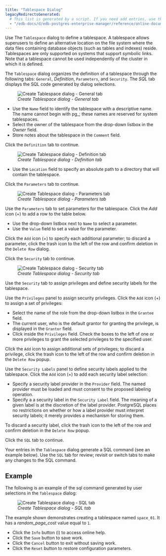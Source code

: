 ```yaml
---
title: "Tablespace Dialog"
legacyRedirectsGenerated:
  # This list is generated by a script. If you need add entries, use the `legacyRedirects` key.
  - "/edb-docs/d/edb-postgres-enterprise-manager/reference/online-documentation/8.0/tablespace_dialog.html"
---
```


<div id="tablespace_dialog" class="registered_link"></div>

Use The `Tablespace` dialog to define a tablespace. A tablespace allows superusers to define an alternative location on the file system where the data files containing database objects (such as tables and indexes) reside. Tablespaces are only supported on systems that support symbolic links. Note that a tablespace cannot be used independently of the cluster in which it is defined.

The `Tablespace` dialog organizes the definition of a tablespace through the following tabs: `General`, *Definition*, `Parameters`, and `Security`. The *SQL* tab displays the SQL code generated by dialog selections.

<figure><img src="../../images/tablespace_general.png" class="align-center" alt="Create Tablespace dialog - General tab" /><figcaption aria-hidden="true"><em>Create Tablespace dialog - General tab</em></figcaption></figure>

-   Use the `Name` field to identify the tablespace with a descriptive name. The name cannot begin with pg\_; these names are reserved for system tablespaces.
-   Select the owner of the tablespace from the drop-down listbox in the *Owner* field.
-   Store notes about the tablespace in the `Comment` field.

Click the `Definition` tab to continue.

<figure><img src="../../images/tablespace_definition.png" class="align-center" alt="Create Tablespace dialog - Definition tab" /><figcaption aria-hidden="true"><em>Create Tablespace dialog - Definition tab</em></figcaption></figure>

-   Use the `Location` field to specify an absolute path to a directory that will contain the tablespace.

Click the `Parameters` tab to continue.

<figure><img src="../../images/tablespace_parameters.png" class="align-center" alt="Create Tablespace dialog - Parameters tab" /><figcaption aria-hidden="true"><em>Create Tablespace dialog - Parameters tab</em></figcaption></figure>

Use the `Parameters` tab to set parameters for the tablespace. Click the *Add* icon (+) to add a row to the table below.

-   Use the drop-down listbox next to `Name` to select a parameter.
-   Use the `Value` field to set a value for the parameter.

Click the `Add` icon (+) to specify each additional parameter; to discard a parameter, click the trash icon to the left of the row and confirm deletion in the `Delete Row` dialog.

Click the `Security` tab to continue.

<figure><img src="../../images/tablespace_security.png" class="align-center" alt="Create Tablespace dialog - Security tab" /><figcaption aria-hidden="true"><em>Create Tablespace dialog - Security tab</em></figcaption></figure>

Use the `Security` tab to assign privileges and define security labels for the tablespace.

Use the `Privileges` panel to assign security privileges. Click the `Add` icon (+) to assign a set of privileges:

-   Select the name of the role from the drop-down listbox in the `Grantee` field.
-   The current user, who is the default grantor for granting the privilege, is displayed in the `Grantor` field.
-   Click inside the `Privileges` field. Check the boxes to the left of one or more privileges to grant the selected privileges to the specified user.

Click the `Add` icon to assign additional sets of privileges; to discard a privilege, click the trash icon to the left of the row and confirm deletion in the `Delete Row` popup.

Use the `Security Labels` panel to define security labels applied to the tablespace. Click the `Add` icon (+) to add each security label selection:

-   Specify a security label provider in the `Provider` field. The named provider must be loaded and must consent to the proposed labeling operation.
-   Specify a a security label in the `Security Label` field. The meaning of a given label is at the discretion of the label provider. PostgreSQL places no restrictions on whether or how a label provider must interpret security labels; it merely provides a mechanism for storing them.

To discard a security label, click the trash icon to the left of the row and confirm deletion in the `Delete Row` popup.

Click the `SQL` tab to continue.

Your entries in the `Tablespace` dialog generate a SQL command (see an example below). Use the `SQL` tab for review; revisit or switch tabs to make any changes to the SQL command.

## Example

The following is an example of the sql command generated by user selections in the `Tablespace` dialog:

<figure><img src="../../images/tablespace_sql.png" class="align-center" alt="Create Tablespace dialog - SQL tab" /><figcaption aria-hidden="true"><em>Create Tablespace dialog - SQL tab</em></figcaption></figure>

The example shown demonstrates creating a tablespace named `space_01`. It has a *random_page_cost* value equal to `1`.

-   Click the `Info` button (i) to access online help.
-   Click the `Save` button to save work.
-   Click the `Cancel` button to exit without saving work.
-   Click the `Reset` button to restore configuration parameters.
